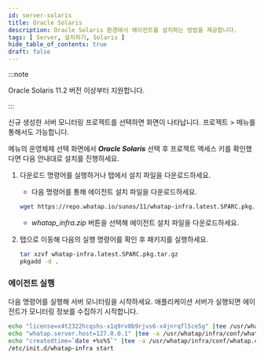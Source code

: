 ```yaml
---
id: server-solaris
title: Oracle Solaris
description: Oracle Solaris 환경에서 에이전트를 설치하는 방법을 제공합니다.
tags: [ Server, 설치하기, Solaris ]
hide_table_of_contents: true
draft: false
---
```


:::note 

Oracle Solaris 11.2 버전 이상부터 지원합니다.

:::

신규 생성한 서버 모니터링 프로젝트를 선택하면 <Cmdname sid="side_agentInstall" className="uitext" /> 화면이 나타납니다. 프로젝트 <Cmdname sid="side_management" className="uitext" /> &gt; <Cmdname sid="side_agentInstall" className="uitext" /> 메뉴를 통해서도 가능합니다.

<ImgLang img='server-install-oracle-solaris.png' desc='서버 모니터링 Solaris'/>

<Cmdname sid="side_agentInstall" className="uitext" /> 메뉴의 운영체제 선택 화면에서 ***Oracle Solaris*** 선택 후 프로젝트 액세스 키를 확인했다면 다음 안내대로 설치를 진행하세요. 

1. 다운로드 명령어를 실행하거나 <Cmdname sid="TTL07853" className="uitext" /> 탭에서 설치 파일을 다운로드하세요. 

    * 다음 명령어를 통해 에이전트 설치 파일을 다운로드하세요. 

    ```bash 
    wget https://repo.whatap.io/sunos/11/whatap-infra.latest.SPARC.pkg.tar.gz
    ```

    * *whatap_infra.zip* 버튼을 선택해 에이전트 설치 파일을 다운로드하세요.

1. <Cmdname sid="server_installAgent_aix_runSetup" className="uitext" /> 탭으로 이동해 다음의 실행 명령어를 확인 후 패키지를 실행하세요.

    ```bash 
    tar xzvf whatap-infra.latest.SPARC.pkg.tar.gz
    pkgadd -d .
    ```

### 에이전트 실행 

다음 명령어를 실행해 서버 모니터링을 시작하세요. 애플리케이션 서버가 실행되면 에이전트가 모니터링 정보를 수집하기 시작합니다. 

```bash 
echo "license=x4t2322hcqshs-x1q9rv0b9rjvs6-x4jnrqfl5ce5g" |tee /usr/whatap/infra/conf/whatap.conf
echo "whatap.server.host=127.0.0.1" |tee -a /usr/whatap/infra/conf/whatap.conf
echo "createdtime=`date +%s%S`" |tee -a /usr/whatap/infra/conf/whatap.conf
/etc/init.d/whatap-infra start
```